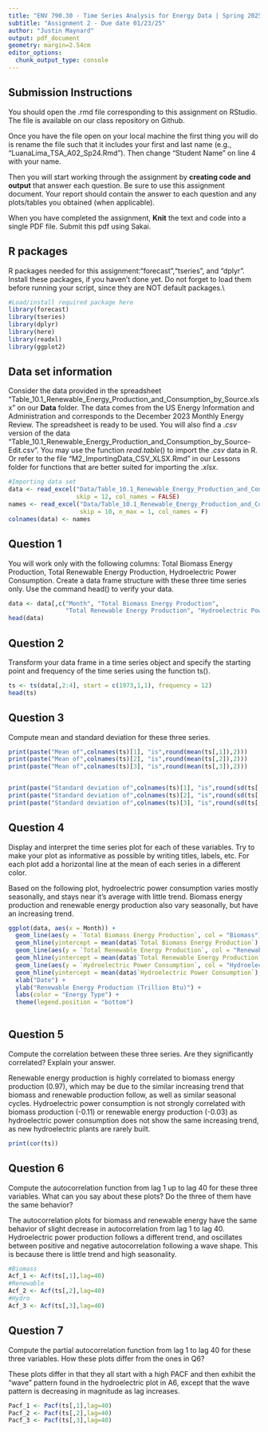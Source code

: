 ```yaml
---
title: "ENV 790.30 - Time Series Analysis for Energy Data | Spring 2025"
subtitle: "Assignment 2 - Due date 01/23/25"
author: "Justin Maynard"
output: pdf_document
geometry: margin=2.54cm
editor_options: 
  chunk_output_type: console
---
```


## Submission Instructions

You should open the .rmd file corresponding to this assignment on RStudio. The file is available on our class repository on Github.   

Once you have the file open on your local machine the first thing you will do is rename the file such that it includes your first and last name (e.g., "LuanaLima_TSA_A02_Sp24.Rmd"). Then change "Student Name" on line 4 with your name. 

Then you will start working through the assignment by  **creating code and output** that answer each question. Be sure to use this assignment document. Your report should contain the answer to each question and any plots/tables you obtained (when applicable).

When you have completed the assignment, **Knit** the text and code into a single PDF file. Submit this pdf using Sakai. 

## R packages

R packages needed for this assignment:"forecast","tseries", and "dplyr". Install these packages, if you haven't done yet. Do not forget to load them before running your script, since they are NOT default packages.\\

```r
#Load/install required package here
library(forecast)
library(tseries)
library(dplyr)
library(here)
library(readxl)
library(ggplot2)
```


## Data set information  

Consider the data provided in the spreadsheet "Table_10.1_Renewable_Energy_Production_and_Consumption_by_Source.xlsx" on our **Data** folder. The data comes from the US Energy Information and Administration and corresponds to the December 2023 Monthly Energy Review. The spreadsheet is ready to be used. You will also find a $.csv$ version of the data "Table_10.1_Renewable_Energy_Production_and_Consumption_by_Source-Edit.csv". You may use the function $read.table()$ to import the $.csv$ data in R. Or refer to the file "M2_ImportingData_CSV_XLSX.Rmd" in our Lessons folder for functions that are better suited for importing the $.xlsx$.

```r
#Importing data set
data <- read_excel("Data/Table_10.1_Renewable_Energy_Production_and_Consumption_by_Source.xlsx", 
                   skip = 12, col_names = FALSE)
names <- read_excel("Data/Table_10.1_Renewable_Energy_Production_and_Consumption_by_Source.xlsx",
                    skip = 10, n_max = 1, col_names = F)
colnames(data) <- names

```


## Question 1
You will work only with the following columns: Total Biomass Energy Production, Total Renewable Energy Production, Hydroelectric Power Consumption. Create a data frame structure with these three time series only. Use the command head() to verify your data.

```r
data <- data[,c("Month", "Total Biomass Energy Production", 
                "Total Renewable Energy Production", "Hydroelectric Power Consumption")]
head(data)

```


## Question 2
Transform your data frame in a time series object and specify the starting point and frequency of the time series using the function ts().

```r
ts <- ts(data[,2:4], start = c(1973,1,1), frequency = 12)
head(ts)
```


## Question 3
Compute mean and standard deviation for these three series.

```r

print(paste("Mean of",colnames(ts)[1], "is",round(mean(ts[,1]),2)))
print(paste("Mean of",colnames(ts)[2], "is",round(mean(ts[,2]),2)))
print(paste("Mean of",colnames(ts)[3], "is",round(mean(ts[,3]),2)))


print(paste("Standard deviation of",colnames(ts)[1], "is",round(sd(ts[,1]),2)))
print(paste("Standard deviation of",colnames(ts)[2], "is",round(sd(ts[,2]),2)))
print(paste("Standard deviation of",colnames(ts)[3], "is",round(sd(ts[,3]),2)))

```


## Question 4
Display and interpret the time series plot for each of these variables. Try to make your plot as informative as possible by writing titles, labels, etc. For each plot add a horizontal line at the mean of each series in a different color.

Based on the following plot, hydroelectric power consumption varies mostly seasonally, and stays near it's average with little trend. Biomass energy production and renewable energy production also vary seasonally, but have an increasing trend.

```r

ggplot(data, aes(x = Month)) + 
  geom_line(aes(y = `Total Biomass Energy Production`, col = "Biomass")) +
  geom_hline(yintercept = mean(data$`Total Biomass Energy Production`), color = 'green') +
  geom_line(aes(y = `Total Renewable Energy Production`, col = "Renewable")) +
  geom_hline(yintercept = mean(data$`Total Renewable Energy Production`), color = 'blue') +
  geom_line(aes(y = `Hydroelectric Power Consumption`, col = "Hydroelectric")) + 
  geom_hline(yintercept = mean(data$`Hydroelectric Power Consumption`), color = 'red') +
  xlab("Date") + 
  ylab("Renewable Energy Production (Trillion Btu)") + 
  labs(color = "Energy Type") + 
  theme(legend.position = "bottom") 
  

```


## Question 5
Compute the correlation between these three series. Are they significantly correlated? Explain your answer.

Renewable energy production is highly correlated to biomass energy production (0.97), which may be due to the similar increasing trend that biomass and renewable production follow, as well as similar seasonal cycles. Hydroelectric power consumption is not strongly correlated with biomass production (-0.11) or renewable energy production (-0.03) as hydroelectric power consumption does not show the same increasing trend, as new hydroelectric plants are rarely built.

```r
print(cor(ts))
```


## Question 6
Compute the autocorrelation function from lag 1 up to lag 40 for these three variables. What can you say about these plots? Do the three of them have the same behavior?

The autocorrelation plots for biomass and renewable energy have the same behavior of slight decrease in autocorrelation from lag 1 to lag 40. Hydroelectric power production follows a different trend, and oscillates between positive and negative autocorrelation following a wave shape. This is because there is little trend and high seasonality. 

```r
#Biomass
Acf_1 <- Acf(ts[,1],lag=40)
#Renewable
Acf_2 <- Acf(ts[,2],lag=40)
#Hydro
Acf_3 <- Acf(ts[,3],lag=40)

```


## Question 7
Compute the partial autocorrelation function from lag 1 to lag 40 for these three variables. How these plots differ from the ones in Q6?

These plots differ in that they all start with a high PACF and then exhibit the "wave" pattern found in the hydroelectric plot in A6, except that the wave pattern is decreasing in magnitude as lag increases.

```r
Pacf_1 <- Pacf(ts[,1],lag=40)
Pacf_2 <- Pacf(ts[,2],lag=40)
Pacf_3 <- Pacf(ts[,3],lag=40)

```


